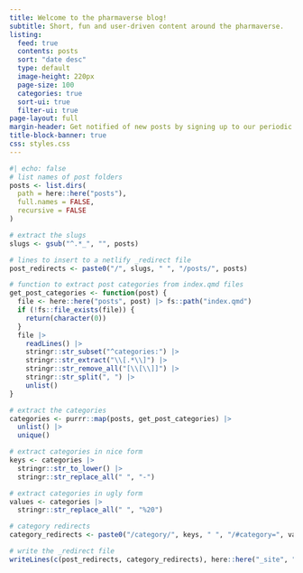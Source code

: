 ```yaml
---
title: Welcome to the pharmaverse blog!
subtitle: Short, fun and user-driven content around the pharmaverse.
listing:
  feed: true
  contents: posts
  sort: "date desc"
  type: default
  image-height: 220px
  page-size: 100
  categories: true
  sort-ui: true
  filter-ui: true
page-layout: full
margin-header: Get notified of new posts by signing up to our periodic newsletter (link upcoming, stay tuned!) or by joining [pharmaverse/slack](https://pharmaverse.slack.com). Be sure to check out [https://www.r-bloggers.com]( https://www.r-bloggers.com) as well.
title-block-banner: true
css: styles.css
---
```


```r
#| echo: false
# list names of post folders
posts <- list.dirs(
  path = here::here("posts"),
  full.names = FALSE,
  recursive = FALSE
)

# extract the slugs
slugs <- gsub("^.*_", "", posts)

# lines to insert to a netlify _redirect file
post_redirects <- paste0("/", slugs, " ", "/posts/", posts)

# function to extract post categories from index.qmd files
get_post_categories <- function(post) {
  file <- here::here("posts", post) |> fs::path("index.qmd")
  if (!fs::file_exists(file)) {
    return(character(0))
  }
  file |>
    readLines() |>
    stringr::str_subset("^categories:") |>
    stringr::str_extract("\\[.*\\]") |>
    stringr::str_remove_all("[\\[\\]]") |>
    stringr::str_split(", ") |>
    unlist()
}

# extract the categories
categories <- purrr::map(posts, get_post_categories) |>
  unlist() |>
  unique()

# extract categories in nice form
keys <- categories |>
  stringr::str_to_lower() |>
  stringr::str_replace_all(" ", "-")

# extract categories in ugly form
values <- categories |>
  stringr::str_replace_all(" ", "%20")

# category redirects
category_redirects <- paste0("/category/", keys, " ", "/#category=", values)

# write the _redirect file
writeLines(c(post_redirects, category_redirects), here::here("_site", "_redirects"))
```
